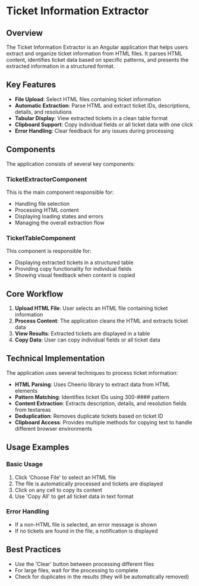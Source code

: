 
<Meta title="Documentation/Introduction" />

# Ticket Information Extractor

## Overview

The Ticket Information Extractor is an Angular application that helps users extract and organize ticket information from HTML files. It parses HTML content, identifies ticket data based on specific patterns, and presents the extracted information in a structured format.

## Key Features

- **File Upload**: Select HTML files containing ticket information
- **Automatic Extraction**: Parse HTML and extract ticket IDs, descriptions, details, and resolutions
- **Tabular Display**: View extracted tickets in a clean table format
- **Clipboard Support**: Copy individual fields or all ticket data with one click
- **Error Handling**: Clear feedback for any issues during processing

## Components

The application consists of several key components:

### TicketExtractorComponent

This is the main component responsible for:
- Handling file selection
- Processing HTML content
- Displaying loading states and errors
- Managing the overall extraction flow

### TicketTableComponent

This component is responsible for:
- Displaying extracted tickets in a structured table
- Providing copy functionality for individual fields
- Showing visual feedback when content is copied

## Core Workflow

1. **Upload HTML File**: User selects an HTML file containing ticket information
2. **Process Content**: The application cleans the HTML and extracts ticket data
3. **View Results**: Extracted tickets are displayed in a table
4. **Copy Data**: User can copy individual fields or all ticket data

## Technical Implementation

The application uses several techniques to process ticket information:

- **HTML Parsing**: Uses Cheerio library to extract data from HTML elements
- **Pattern Matching**: Identifies ticket IDs using 300-#### pattern
- **Content Extraction**: Extracts description, details, and resolution fields from textareas
- **Deduplication**: Removes duplicate tickets based on ticket ID
- **Clipboard Access**: Provides multiple methods for copying text to handle different browser environments

## Usage Examples

### Basic Usage
1. Click 'Choose File' to select an HTML file
2. The file is automatically processed and tickets are displayed
3. Click on any cell to copy its content
4. Use 'Copy All' to get all ticket data in text format

### Error Handling
- If a non-HTML file is selected, an error message is shown
- If no tickets are found in the file, a notification is displayed

## Best Practices

- Use the 'Clear' button between processing different files
- For large files, wait for the processing to complete
- Check for duplicates in the results (they will be automatically removed)
